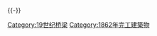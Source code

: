 {{Commonscat|Bridges completed in 1862}}
{{Cat nav 10years|19世纪桥梁|1862||年完工橋梁}}
{{-}}
[[Category:19世纪桥梁|Category:19世纪桥梁]]
[[Category:1862年完工建築物|Category:1862年完工建築物]]